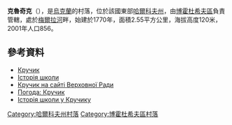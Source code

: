 {{coord|50|8|40|N|35|24|39|E|scale:30000_region:UA|display=title}}

'''克魯奇克'''（{{lang-uk|Кручик}}），是[[烏克蘭|烏克蘭]]的村落，位於該國東部[[哈爾科夫州|哈爾科夫州]]，由[[博霍杜希夫區|博霍杜希夫區]]負責管轄，處於[[梅爾拉河|梅爾拉河]]畔，始建於1770年，面積2.55平方公里，海拔高度120米，2001年人口856。

==參考資料==
*[http://gska2.rada.gov.ua/pls/z7502/A005?rdat1=09.01.2009&rf7571=32414 Кручик]{{dead link|date=2017年11月 |bot=InternetArchiveBot |fix-attempted=yes }}
*[https://web.archive.org/web/20070928135339/http://irp.kharkov.ua/site/topicitem.jsp?category_id=37182740&item_id=524334582 Історія школи]
* [http://gska2.rada.gov.ua/pls/z7502/A005?rdat1=11.04.2015&rf7571=32414 Кручик на сайті Верховної Ради]{{dead link|date=2017年11月 |bot=InternetArchiveBot |fix-attempted=yes }}
* [http://weather.in.ua/ua/har'kovskaja/12548 Погода: Кручик]{{Wayback|url=http://weather.in.ua/ua/har%27kovskaja/12548 |date=20160323024138 }}
* [https://web.archive.org/web/20070928135339/http://irp.kharkov.ua/site/topicitem.jsp?category_id=37182740&item_id=524334582 Історія школи у Кручику]

{{DEFAULTSORT:Кручик}}
[[Category:哈爾科夫州村落|Category:哈爾科夫州村落]]
[[Category:博霍杜希夫區村落|Category:博霍杜希夫區村落]]


{{Kharkiv-geo-stub}}